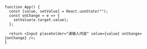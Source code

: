 ```tsx live=true
function App() {
  const [value, setValue] = React.useState("");
  const onChange = e => {
    setValue(e.target.value);
  };

  return <Input placeholder="请输入内容" value={value} onChange={onChange} />;
}
```
